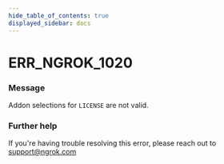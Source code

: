 ```yaml
---
hide_table_of_contents: true
displayed_sidebar: docs
---
```



# ERR_NGROK_1020

### Message

Addon selections for `LICENSE` are not valid.

### Further help

If you're having trouble resolving this error, please reach out to [support@ngrok.com](mailto:support@ngrok.com?subject=Help%20with%20ERR_NGROK_1020)

<ErrorDetails error="err_ngrok_1020" />
